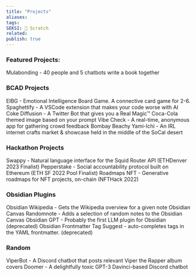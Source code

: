 ```yaml
---
title: "Projects"
aliases: 
tags: 
SEKSI: 🦂 Scratch
related: 
publish: true
---
```





### Featured Projects:

<Link href="/c/mulabonding" className="text-[var(--color-primary)] hover:underline hover:text-[var(--color-secondary)] transition-colors font-medium">Mulabonding</Link> - 40 people and 5 chatbots write a book together

### BCAD Projects

<Link href="/c/eibg" className="text-[var(--color-primary)] hover:underline hover:text-[var(--color-secondary)] transition-colors font-medium">EIBG</Link> - Emotional Intelligence Board Game. A connective card game for 2-6.

<Link href="/c/spaghettify" className="text-[var(--color-primary)] hover:underline hover:text-[var(--color-secondary)] transition-colors font-medium">Spaghettify</Link> - A VSCode extension that makes your code worse with AI

<Link href="/c/coke-diffusion" className="text-[var(--color-primary)] hover:underline hover:text-[var(--color-secondary)] transition-colors font-medium">Coke Diffusion</Link> - A Twitter Bot that gives you a Real Magic™️ Coca-Cola themed image based on your prompt

<Link href="/c/vibe-check" className="text-[var(--color-primary)] hover:underline hover:text-[var(--color-secondary)] transition-colors font-medium">Vibe Check</Link> - A real-time, anonymous app for gathering crowd feedback

<Link href="/c/bombay-beachy-yami-ichi" className="text-[var(--color-primary)] hover:underline hover:text-[var(--color-secondary)] transition-colors font-medium">Bombay Beachy Yami-Ichi</Link> - An IRL internet crafts market & showcase held in the middle of the SoCal desert

### Hackathon Projects

<Link href="/c/swappy" className="text-[var(--color-primary)] hover:underline hover:text-[var(--color-secondary)] transition-colors font-medium">Swappy</Link> - Natural language interface for the Squid Router API (ETHDenver 2023 Finalist)

<Link href="/c/pepperstake" className="text-[var(--color-primary)] hover:underline hover:text-[var(--color-secondary)] transition-colors font-medium">Pepperstake</Link> - Social accountability protocol built on Ethereum (ETH SF 2022 Pool Finalist)

<Link href="/c/roadmaps-nft" className="text-[var(--color-primary)] hover:underline hover:text-[var(--color-secondary)] transition-colors font-medium">Roadmaps NFT</Link> - Generative roadmaps for NFT projects, on-chain (NFTHack 2022)

### Obsidian Plugins

<Link href="/c/obsidian-wikipedia" className="text-[var(--color-primary)] hover:underline hover:text-[var(--color-secondary)] transition-colors font-medium">Obsidian Wikipedia</Link> - Gets the Wikipedia overview for a given note

<Link href="/c/obsidian-canvas-randomnote" className="text-[var(--color-primary)] hover:underline hover:text-[var(--color-secondary)] transition-colors font-medium">Obsidian Canvas Randomnote</Link> - Adds a selection of random notes to the Obsidian Canvas

<Link href="/c/obsidian-gpt" className="text-[var(--color-primary)] hover:underline hover:text-[var(--color-secondary)] transition-colors font-medium">Obsidian GPT</Link> - Probably the first LLM plugin for Obsidian (deprecated)

<Link href="/c/obsidian-frontmatter-tag-suggest" className="text-[var(--color-primary)] hover:underline hover:text-[var(--color-secondary)] transition-colors font-medium">Obsidian Frontmatter Tag Suggest</Link> - auto-completes tags in the YAML frontmatter. (deprecated)

### Random

<Link href="/c/viperbot" className="text-[var(--color-primary)] hover:underline hover:text-[var(--color-secondary)] transition-colors font-medium">ViperBot</Link> - A Discord chatbot that posts relevant Viper the Rapper album covers

<Link href="/c/doomer" className="text-[var(--color-primary)] hover:underline hover:text-[var(--color-secondary)] transition-colors font-medium">Doomer</Link> - A delightfully toxic GPT-3 Davinci-based Discord chatbot